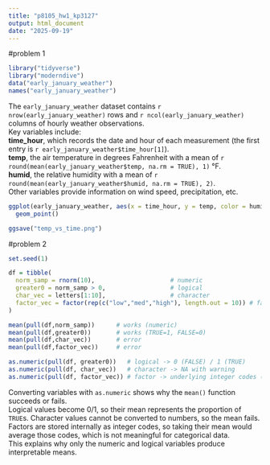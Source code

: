 ```yaml
---
title: "p8105_hw1_kp3127"
output: html_document
date: "2025-09-19"
---
```


#problem 1
```r
library("tidyverse")
library("moderndive") 
data("early_january_weather")
names("early_january_weather")
```

The `early_january_weather` dataset contains `r nrow(early_january_weather)` rows and `r ncol(early_january_weather)` columns of hourly weather observations.  
Key variables include:  
**time_hour**, which records the date and hour of each 
measurement (the first entry is `r early_january_weather$time_hour[1]`).  
**temp**, the air temperature in degrees Fahrenheit with a mean of 
`r round(mean(early_january_weather$temp, na.rm = TRUE), 1)` °F.  
**humid**, the relative humidity with a mean of `r round(mean(early_january_weather$humid, na.rm = TRUE), 2)`.  
Other variables provide information on wind speed, precipitation, etc.

```r
ggplot(early_january_weather, aes(x = time_hour, y = temp, color = humid)) +
  geom_point()
```

```r
ggsave("temp_vs_time.png")
```

#problem 2  
```r
set.seed(1)

df = tibble(
  norm_samp = rnorm(10),                     # numeric
  greater0 = norm_samp > 0,                  # logical
  char_vec = letters[1:10],                  # character
  factor_vec = factor(rep(c("low","med","high"), length.out = 10)) # factor
)
```

```r
mean(pull(df,norm_samp))      # works (numeric)
mean(pull(df,greater0))       # works (TRUE=1, FALSE=0)
mean(pull(df,char_vec))       # error
mean(pull(df,factor_vec))     # error
```

```r
as.numeric(pull(df, greater0))   # logical -> 0 (FALSE) / 1 (TRUE)
as.numeric(pull(df, char_vec))   # character -> NA with warning
as.numeric(pull(df, factor_vec)) # factor -> underlying integer codes (1, 2, 3)
```
Converting variables with `as.numeric` shows why the `mean()` function succeeds or fails.  
Logical values become 0/1, so their mean represents the proportion of `TRUE`s. 
Character values cannot be converted to numbers, so the mean fails.   
Factors are stored internally as integer codes, so taking their mean would average those codes, which is not meaningful for categorical data.   
This explains why only the numeric and logical variables produce interpretable means.